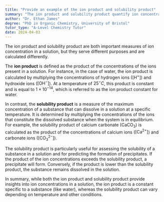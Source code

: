 ```yaml
---
title: "Provide an example of the ion product and solubility product"
summary: "The ion product and solubility product quantify ion concentrations in a solution, helping to understand solubility and equilibrium in chemical processes."
author: "Dr. Ethan James"
degree: "PhD in Organic Chemistry, University of Bristol"
tutor_type: "A-Level Chemistry Tutor"
date: 2024-04-03
---
```


The ion product and solubility product are both important measures of ion concentration in a solution, but they serve different purposes and are calculated differently.

The **ion product** is defined as the product of the concentrations of the ions present in a solution. For instance, in the case of water, the ion product is calculated by multiplying the concentrations of hydrogen ions ($[\text{H}^+]$) and hydroxide ions ($[\text{OH}^-]$). At a temperature of $25^\circ C$, this product is constant and is equal to $1 \times 10^{-14}$, which is referred to as the ion product constant for water.

In contrast, the **solubility product** is a measure of the maximum concentration of a substance that can dissolve in a solution at a specific temperature. It is determined by multiplying the concentrations of the ions that constitute the dissolved substance when the system is in equilibrium. For example, the solubility product of calcium carbonate ($\text{CaCO}_3$) is calculated as the product of the concentrations of calcium ions ($[\text{Ca}^{2+}]$) and carbonate ions ($[\text{CO}_3^{2-}]$).

The solubility product is particularly useful for assessing the solubility of a substance in a solution and for predicting the formation of precipitates. If the product of the ion concentrations exceeds the solubility product, a precipitate will form. Conversely, if the product is lower than the solubility product, the substance remains dissolved in the solution.

In summary, while both the ion product and solubility product provide insights into ion concentrations in a solution, the ion product is a constant specific to a substance (like water), whereas the solubility product can vary depending on temperature and other conditions.
    